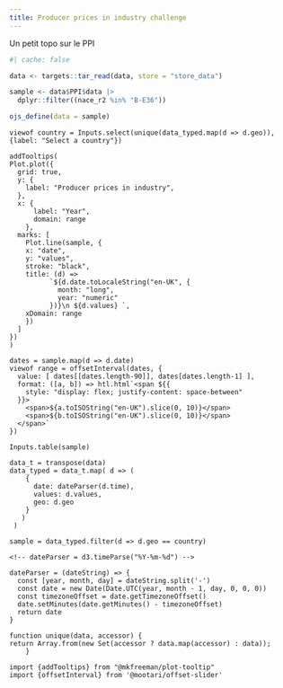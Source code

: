 ```yaml
---
title: Producer prices in industry challenge
---
```


Un petit topo sur le PPI


```r
#| cache: false

data <- targets::tar_read(data, store = "store_data")

sample <- data$PPI$data |>
  dplyr::filter((nace_r2 %in% "B-E36"))

ojs_define(data = sample)
```


```ojs
viewof country = Inputs.select(unique(data_typed.map(d => d.geo)), {label: "Select a country"})
```


```ojs
addTooltips(
Plot.plot({
  grid: true,
  y: {
    label: "Producer prices in industry",
  },  
  x: {
      label: "Year",
      domain: range
    },
  marks: [
    Plot.line(sample, {
    x: "date", 
    y: "values", 
    stroke: "black",
    title: (d) =>
          `${d.date.toLocaleString("en-UK", {
            month: "long",
            year: "numeric"
          })}\n ${d.values} `,
    xDomain: range
    })
  ]
})
)
```

```ojs
dates = sample.map(d => d.date)
viewof range = offsetInterval(dates, {
  value: [ dates[[dates.length-90]], dates[dates.length-1] ],
  format: ([a, b]) => htl.html`<span ${{
    style: "display: flex; justify-content: space-between"
  }}>
    <span>${a.toISOString("en-UK").slice(0, 10)}</span>
    <span>${b.toISOString("en-UK").slice(0, 10)}</span>
  </span>`
})
```

```ojs
Inputs.table(sample)
```


<!-- HELPERS -->

```ojs
data_t = transpose(data)
data_typed = data_t.map( d => (
    {
      date: dateParser(d.time),
      values: d.values,
      geo: d.geo
    } 
   )
 )

sample = data_typed.filter(d => d.geo == country)
```

```ojs
<!-- dateParser = d3.timeParse("%Y-%m-%d") -->

dateParser = (dateString) => {
  const [year, month, day] = dateString.split('-')
  const date = new Date(Date.UTC(year, month - 1, day, 0, 0, 0))
  const timezoneOffset = date.getTimezoneOffset()
  date.setMinutes(date.getMinutes() - timezoneOffset)
  return date
}
```

```ojs
function unique(data, accessor) {
return Array.from(new Set(accessor ? data.map(accessor) : data));
	}
```

<!-- DEPENDENCIES -->

```ojs
import {addTooltips} from "@mkfreeman/plot-tooltip"
import {offsetInterval} from '@mootari/offset-slider'
```
